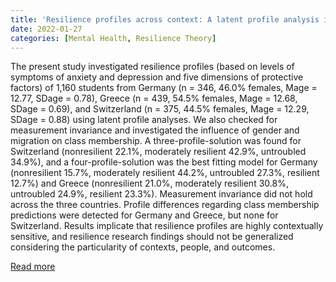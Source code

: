 ```yaml
---
title: 'Resilience profiles across context: A latent profile analysis in a German, Greek, and Swiss sample of adolescents'
date: 2022-01-27
categories: [Mental Health, Resilience Theory]
---
```


The present study investigated resilience profiles (based on levels of symptoms of anxiety and depression and five dimensions of protective factors) of 1,160 students from Germany (n = 346, 46.0% females, Mage = 12.77, SDage = 0.78), Greece (n = 439, 54.5% females, Mage = 12.68, SDage = 0.69), and Switzerland (n = 375, 44.5% females, Mage = 12.29, SDage = 0.88) using latent profile analyses. We also checked for measurement invariance and investigated the influence of gender and migration on class membership. A three-profile-solution was found for Switzerland (nonresilient 22.1%, moderately resilient 42.9%, untroubled 34.9%), and a four-profile-solution was the best fitting model for Germany (nonresilient 15.7%, moderately resilient 44.2%, untroubled 27.3%, resilient 12.7%) and Greece (nonresilient 21.0%, moderately resilient 30.8%, untroubled 24.9%, resilient 23.3%). Measurement invariance did not hold across the three countries. Profile differences regarding class membership predictions were detected for Germany and Greece, but none for Switzerland. Results implicate that resilience profiles are highly contextually sensitive, and resilience research findings should not be generalized considering the particularity of contexts, people, and outcomes.

[Read more](https://doi.org/10.1371/journal.pone.0263089)

